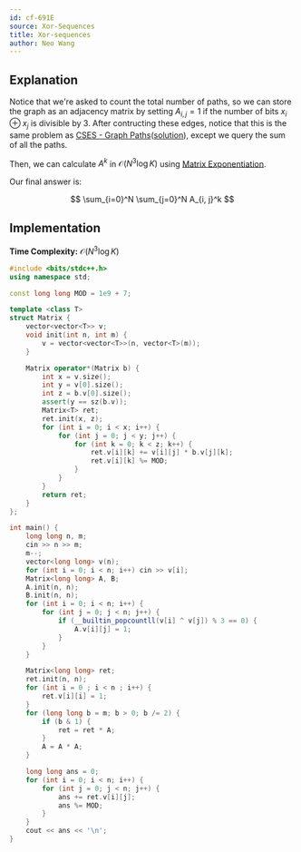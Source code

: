 ```yaml
---
id: cf-691E
source: Xor-Sequences
title: Xor-sequences
author: Neo Wang
---
```


## Explanation

Notice that we're asked to count the total number of paths,
so we can store the graph as an adjacency matrix by setting $A_{i, j}=1$ if the number of bits $x_i \oplus x_j$ is divisible by $3$. After contructing these edges,
notice that this is the same problem as [CSES - Graph Paths](https://cses.fi/problemset/task/1723)([solution](/CPH.pdf#page=232)), except we query the sum of all the paths.

Then, we can calculate $A^k$ in $\mathcal{O}(N^3\log K)$ using [Matrix Exponentiation](/plat/matrix-expo).

Our final answer is:

$$
\sum_{i=0}^N \sum_{j=0}^N A_{i, j}^k
$$

## Implementation

**Time Complexity:** $\mathcal{O}(N^3\log K)$

<LanguageSection>

<CPPSection>

```cpp
#include <bits/stdc++.h>
using namespace std;

const long long MOD = 1e9 + 7;

template <class T>
struct Matrix {
	vector<vector<T>> v;
	void init(int n, int m) {
		v = vector<vector<T>>(n, vector<T>(m));
	}

	Matrix operator*(Matrix b) {
		int x = v.size();
		int y = v[0].size();
		int z = b.v[0].size();
		assert(y == sz(b.v));
		Matrix<T> ret;
		ret.init(x, z);
		for (int i = 0; i < x; i++) {
			for (int j = 0; j < y; j++) {
				for (int k = 0; k < z; k++) {
					ret.v[i][k] += v[i][j] * b.v[j][k];
					ret.v[i][k] %= MOD;
				}
			}
		}
		return ret;
	}
};

int main() {
	long long n, m;
	cin >> n >> m;
	m--;
	vector<long long> v(n);
	for (int i = 0; i < n; i++) cin >> v[i];
	Matrix<long long> A, B;
	A.init(n, n);
	B.init(n, n);
	for (int i = 0; i < n; i++) {
		for (int j = 0; j < n; j++) {
			if (__builtin_popcountll(v[i] ^ v[j]) % 3 == 0) {
				A.v[i][j] = 1;
			}
		}
	}

	Matrix<long long> ret;
	ret.init(n, n);
	for (int i = 0 ; i < n ; i++) {
		ret.v[i][i] = 1;
	}
	for (long long b = m; b > 0; b /= 2) {
		if (b & 1) {
			ret = ret * A;
		}
		A = A * A;
	}

	long long ans = 0;
	for (int i = 0; i < n; i++) {
		for (int j = 0; j < n; j++) {
			ans += ret.v[i][j];
			ans %= MOD;
		}
	}
	cout << ans << '\n';
}
```

</CPPSection>

</LanguageSection>
